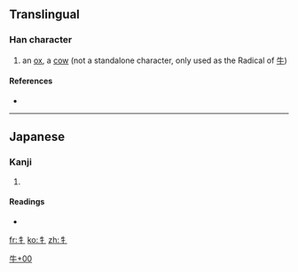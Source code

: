 ==Translingual==

{{stroke order|type=animate}}
===Han character===
{{Han char|rn=93|rad=牛|as=00|sn=4|four=|canj=竹手 (HQ), X竹手 (XHQ)}}

# an [[ox]], a [[cow]] (not a standalone character, only used as the Radical of [[牛]])

====References====
* {{Han ref|kx=0697.011|dkj=19923|hdz=31800.011|uh=725C|ud=29276}}

----

==Japanese==

===Kanji===
{{ja-kanji|grade=|rs=牛00}}

# {{defn|Japanese|sort=牛00}}

====Readings====
* {{ja-readings|on=|kun=[[うしへん]] (ushihen)}}

[[Category:Japanese-only CJKV Characters|牛+00]]

[[fr:牜]]
[[ko:牜]]
[[zh:牜]]